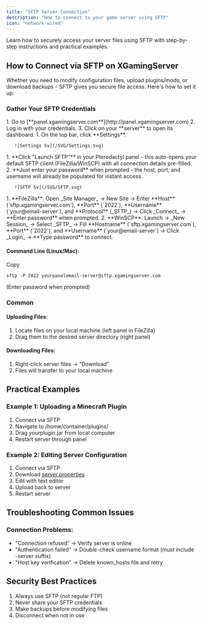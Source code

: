 ```yaml
---
title: "SFTP Server Connection"
description: "How to connect to your game server using SFTP"
icon: "network-wired"
---
```


Learn how to securely access your server files using SFTP with step-by-step instructions and practical examples.

## How to Connect via SFTP on XGamingServer

Whether you need to modify configuration files, upload plugins/mods, or download backups - SFTP gives you secure file access. Here's how to set it up:

### Gather Your SFTP Credentials

<Steps>
  <Step title="Login into the Panel">
    1. Go to [**panel.xgamingserver.com**](http://panel.xgamingserver.com)
    2. Log in with your credentials.
    3. Click on your **server** to open its dashboard.
  </Step>
  <Step title="Open the Settings tab">
    1. On the top bar, click **Settings**.

       ![Settings Sv](/SVG/Settings.svg)
  </Step>
  <Step title="Connecting Via Filezilla/WinSCP Quick login">
    1. **Click "Launch SFTP"** in your Pterodactyl panel - this auto-opens your default SFTP client (FileZilla/WinSCP) with all connection details pre-filled.
    2. **Just enter your password** when prompted - the host, port, and username will already be populated for instant access.

       ![SFTP Sv](/SVG/SFTP.svg)
  </Step>
  <Step title="Manual connection on Filezilla and WinSCP">
    1. **FileZilla**: Open _Site Manager_ → New Site → Enter **Host** (`sftp.xgamingserver.com`), **Port** (`2022`), **Username** (`your@email-server`), and **Protocol** (_SFTP_) → Click _Connect_ → **Enter password** when prompted.
    2. **WinSCP**: Launch → _New Session_ → Select _SFTP_ → Fill **Hostname** (`sftp.xgamingserver.com`), **Port** (`2022`), and **Username** (`your@email-server`) → Click _Login_ → **Type password** to connect.
  </Step>
</Steps>

#### Command Line (Linux/Mac):

Copy

```
sftp -P 2022 yourpanelemail-server@sftp.xgamingserver.com
```

(Enter password when prompted)

### Common 

#### Uploading Files:

1. Locate files on your local machine (left panel in FileZilla)
2. Drag them to the desired server directory (right panel)

#### Downloading Files:

1. Right-click server files → "Download"
2. Files will transfer to your local machine

## Practical Examples

### Example 1: Uploading a Minecraft Plugin

1. Connect via SFTP
2. Navigate to /home/container/plugins/
3. Drag yourplugin.jar from local computer
4. Restart server through panel

### Example 2: Editing Server Configuration

1. Connect via SFTP
2. Download [server.properties](http://server.properties)
3. Edit with text editor
4. Upload back to server
5. Restart server

## Troubleshooting Common Issues

### Connection Problems:

- "Connection refused" → Verify server is online
- "Authentication failed" → Double-check username format (must include -server suffix)
- "Host key verification" → Delete known_hosts file and retry

### 

## Security Best Practices

1. Always use SFTP (not regular FTP)
2. Never share your SFTP credentials
3. Make backups before modifying files
4. Disconnect when not in use

